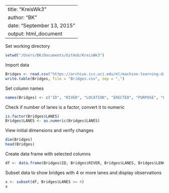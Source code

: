 
---
title: "KreisWk3"
author: "BK"
date: "September 13, 2015"
output: html_document
---

Set working directory

```r
setwd("/Users/BK/Documents/GitHub/KreisWk3")
```

Import data

```r
Bridges <- read.csv("https://archive.ics.uci.edu/ml/machine-learning-databases/bridges/bridges.data.version1", header = FALSE)
write.table(Bridges, file = "Bridges.csv", sep = ",")
```

Set column names

```r
names(Bridges) <- c("ID", "RIVER", "LOCATION", "ERECTED", "PURPOSE", "LENGTH", "LANES", "CLEAR-G", "T-OR-D", "MATERIAL", "SPAN", "REL-L", "TYPE")
```

Check if number of lanes is a factor, convert it to numeric

```r
is.factor(Bridges$LANES)
Bridges$LANES <- as.numeric(Bridges$LANES)
```

View initial dimensions and verify changes

```r
dim(Bridges)
head(Bridges)
```

Create data frame with selected columns

```r
df <- data.frame(Bridges$ID, Bridges$RIVER, Bridges$LANES, Bridges$LENGTH)
```


Subset data to show bridges with 4 or more lanes and display observations

```r
x <- subset(df, Bridges$LANES >= 4)
x
```


